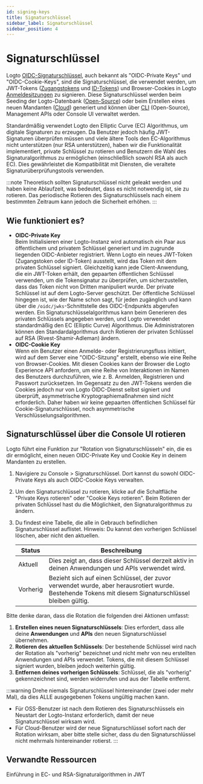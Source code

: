 ```yaml
---
id: signing-keys
title: Signaturschlüssel
sidebar_label: Signaturschlüssel
sidebar_position: 4
---
```


# Signaturschlüssel

Logto [OIDC-Signaturschlüssel](https://auth.wiki/signing-key), auch bekannt als "OIDC-Private Keys" und "OIDC-Cookie-Keys", sind die Signaturschlüssel, die verwendet werden, um JWT-Tokens ([Zugangstokens](https://auth.wiki/access-token) und [ID-Tokens](https://auth.wiki/id-token)) und Browser-Cookies in Logto [Anmeldesitzungen](/end-user-flows/sign-out#sign-in-session) zu signieren. Diese Signaturschlüssel werden beim Seeding der Logto-Datenbank ([Open-Source](/logto-oss)) oder beim Erstellen eines neuen Mandanten ([Cloud](/logto-cloud)) generiert und können über [CLI](/logto-oss/using-cli) (Open-Source), Management APIs oder Console UI verwaltet werden.

Standardmäßig verwendet Logto den Elliptic Curve (EC) Algorithmus, um digitale Signaturen zu erzeugen. Da Benutzer jedoch häufig JWT-Signaturen überprüfen müssen und viele ältere Tools den EC-Algorithmus nicht unterstützen (nur RSA unterstützen), haben wir die Funktionalität implementiert, private Schlüssel zu rotieren und Benutzern die Wahl des Signaturalgorithmus zu ermöglichen (einschließlich sowohl RSA als auch EC). Dies gewährleistet die Kompatibilität mit Diensten, die veraltete Signaturüberprüfungstools verwenden.

:::note
Theoretisch sollten Signaturschlüssel nicht geleakt werden und haben keine Ablaufzeit, was bedeutet, dass es nicht notwendig ist, sie zu rotieren. Das periodische Rotieren des Signaturschlüssels nach einem bestimmten Zeitraum kann jedoch die Sicherheit erhöhen.
:::

## Wie funktioniert es?

- **OIDC-Private Key**  
  Beim Initialisieren einer Logto-Instanz wird automatisch ein Paar aus öffentlichem und privatem Schlüssel generiert und im zugrunde liegenden OIDC-Anbieter registriert. Wenn Logto ein neues JWT-Token (Zugangstoken oder ID-Token) ausstellt, wird das Token mit dem privaten Schlüssel signiert. Gleichzeitig kann jede Client-Anwendung, die ein JWT-Token erhält, den gepaarten öffentlichen Schlüssel verwenden, um die Tokensignatur zu überprüfen, um sicherzustellen, dass das Token nicht von Dritten manipuliert wurde. Der private Schlüssel ist auf dem Logto-Server geschützt. Der öffentliche Schlüssel hingegen ist, wie der Name schon sagt, für jeden zugänglich und kann über die `/oidc/jwks`-Schnittstelle des OIDC-Endpunkts abgerufen werden. Ein Signaturschlüsselalgorithmus kann beim Generieren des privaten Schlüssels angegeben werden, und Logto verwendet standardmäßig den EC (Elliptic Curve) Algorithmus. Die Administratoren können den Standardalgorithmus durch Rotieren der privaten Schlüssel auf RSA (Rivest-Shamir-Adleman) ändern.
- **OIDC-Cookie Key**  
  Wenn ein Benutzer einen Anmelde- oder Registrierungsfluss initiiert, wird auf dem Server eine "OIDC-Sitzung" erstellt, ebenso wie eine Reihe von Browser-Cookies. Mit diesen Cookies kann der Browser die Logto Experience API anfordern, um eine Reihe von Interaktionen im Namen des Benutzers durchzuführen, wie z. B. Anmelden, Registrieren und Passwort zurücksetzen. Im Gegensatz zu den JWT-Tokens werden die Cookies jedoch nur von Logto OIDC-Dienst selbst signiert und überprüft, asymmetrische Kryptographiemaßnahmen sind nicht erforderlich. Daher haben wir keine gepaarten öffentlichen Schlüssel für Cookie-Signaturschlüssel, noch asymmetrische Verschlüsselungsalgorithmen.

## Signaturschlüssel über die Console UI rotieren

Logto führt eine Funktion zur "Rotation von Signaturschlüsseln" ein, die es dir ermöglicht, einen neuen OIDC-Private Key und Cookie Key in deinem Mandanten zu erstellen.

1. Navigiere zu <CloudLink to="/signing-keys">Console > Signaturschlüssel</CloudLink>. Dort kannst du sowohl OIDC-Private Keys als auch OIDC-Cookie Keys verwalten.
2. Um den Signaturschlüssel zu rotieren, klicke auf die Schaltfläche "Private Keys rotieren" oder "Cookie Keys rotieren". Beim Rotieren der privaten Schlüssel hast du die Möglichkeit, den Signaturalgorithmus zu ändern.
3. Du findest eine Tabelle, die alle in Gebrauch befindlichen Signaturschlüssel auflistet. Hinweis: Du kannst den vorherigen Schlüssel löschen, aber nicht den aktuellen.

   | Status   | Beschreibung                                                                                                                                          |
   | -------- | ----------------------------------------------------------------------------------------------------------------------------------------------------- |
   | Aktuell  | Dies zeigt an, dass dieser Schlüssel derzeit aktiv in deinen Anwendungen und APIs verwendet wird.                                                     |
   | Vorherig | Bezieht sich auf einen Schlüssel, der zuvor verwendet wurde, aber herausrotiert wurde. Bestehende Tokens mit diesem Signaturschlüssel bleiben gültig. |

Bitte denke daran, dass die Rotation die folgenden drei Aktionen umfasst:

1. **Erstellen eines neuen Signaturschlüssels**: Dies erfordert, dass alle deine **Anwendungen** und **APIs** den neuen Signaturschlüssel übernehmen.
2. **Rotieren des aktuellen Schlüssels**: Der bestehende Schlüssel wird nach der Rotation als "vorherig" bezeichnet und nicht mehr von neu erstellten Anwendungen und APIs verwendet. Tokens, die mit diesem Schlüssel signiert wurden, bleiben jedoch weiterhin gültig.
3. **Entfernen deines vorherigen Schlüssels**: Schlüssel, die als "vorherig" gekennzeichnet sind, werden widerrufen und aus der Tabelle entfernt.

:::warning
Drehe niemals Signaturschlüssel hintereinander (zwei oder mehr Mal), da dies ALLE ausgegebenen Tokens ungültig machen kann.

- Für OSS-Benutzer ist nach dem Rotieren des Signaturschlüssels ein Neustart der Logto-Instanz erforderlich, damit der neue Signaturschlüssel wirksam wird.
- Für Cloud-Benutzer wird der neue Signaturschlüssel sofort nach der Rotation wirksam, aber bitte stelle sicher, dass du den Signaturschlüssel nicht mehrmals hintereinander rotierst.
  :::

## Verwandte Ressourcen

<Url href="https://blog.logto.io/introduction-to-ec-and-rsa-signing-algorithms-in-jwt">
  Einführung in EC- und RSA-Signaturalgorithmen in JWT
</Url>
